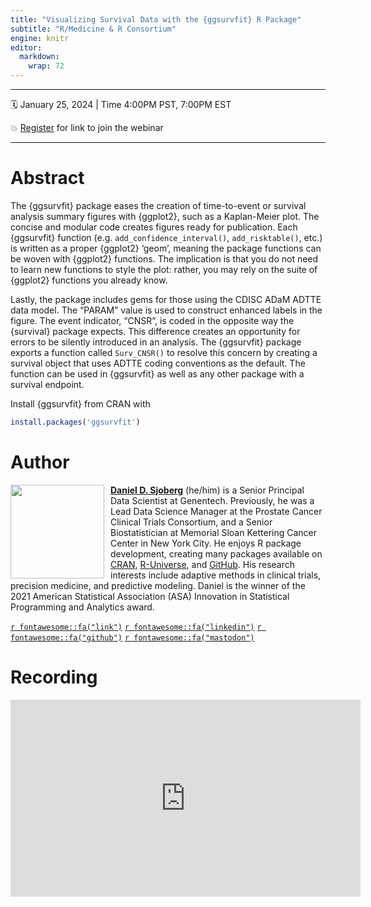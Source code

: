 ```yaml
---
title: "Visualizing Survival Data with the {ggsurvfit} R Package"
subtitle: "R/Medicine & R Consortium"
engine: knitr
editor: 
  markdown: 
    wrap: 72
---
```


------------------------------------------------------------------------

🗓 January 25, 2024 \| Time 4:00PM PST, 7:00PM EST

<!-- 🤖 Virtual -->

💥 [Register](https://www.r-consortium.org/blog/2024/01/04/harness-the-power-of-r-for-survival-analysis-join-our-ggsurvfit-webinar) for link to join the webinar

------------------------------------------------------------------------

# Abstract

The {ggsurvfit} package eases the creation of time-to-event or survival analysis summary figures with {ggplot2}, such as a Kaplan-Meier plot.
The concise and modular code creates figures ready for publication.
Each {ggsurvfit} function (e.g. `add_confidence_interval()`, `add_risktable()`, etc.) is written as a proper {ggplot2} ‘geom’, meaning the package functions can be woven with {ggplot2} functions.
The implication is that you do not need to learn new functions to style the plot: rather, you may rely on the suite of {ggplot2} functions you already know.

Lastly, the package includes gems for those using the CDISC ADaM ADTTE data model.
The "PARAM" value is used to construct enhanced labels in the figure.
The event indicator, "CNSR", is coded in the opposite way the {survival} package expects.
This difference creates an opportunity for errors to be silently introduced in an analysis.
The {ggsurvfit} package exports a function called `Surv_CNSR()` to resolve this concern by creating a survival object that uses ADTTE coding conventions as the default.
The function can be used in {ggsurvfit} as well as any other package with a survival endpoint.

Install {ggsurvfit} from CRAN with

```r
install.packages('ggsurvfit')
```

# Author


![](images/dan-circle.png){style="float:left;padding: 0 10px 0 0;" fig-alt="Headshot of Daniel Sjoberg" width="150"}

[**Daniel D. Sjoberg**](https://www.danieldsjoberg.com/) (he/him) is a Senior Principal Data Scientist at Genentech. Previously, he was a Lead Data Science Manager at the Prostate Cancer Clinical Trials Consortium, and a Senior Biostatistician at Memorial Sloan Kettering Cancer Center in New York City.
He enjoys R package development, creating many packages available on [CRAN](https://cran.r-project.org/web/packages/), [R-Universe](https://ddsjoberg.r-universe.dev/ui#packages), and [GitHub](https://github.com/ddsjoberg). 
His research interests include adaptive methods in clinical trials, precision medicine, and predictive modeling.
Daniel is the winner of the 2021 American Statistical Association (ASA) Innovation in Statistical Programming and Analytics award.

[`r fontawesome::fa("link")`](https://www.danieldsjoberg.com)
[`r fontawesome::fa("linkedin")`](https://www.linkedin.com/in/ddsjoberg/)
[`r fontawesome::fa("github")`](https://github.com/ddsjoberg/)
[`r fontawesome::fa("mastodon")`](https://mastodon.social/@ddsjoberg)


# Recording 

<iframe width="560" height="315" src="https://www.youtube.com/embed/F-N_Pz2sPlg?si=jT2o9N-klLt7JcxD" title="YouTube video player" frameborder="0" allow="accelerometer; autoplay; clipboard-write; encrypted-media; gyroscope; picture-in-picture; web-share" allowfullscreen></iframe>

